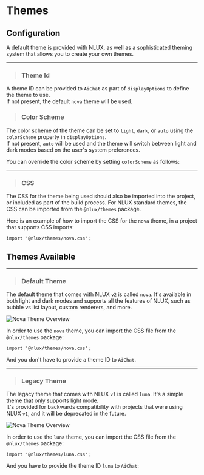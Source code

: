 



# Themes

## Configuration

<p>
    A default theme is provided with NLUX, as well as a sophisticated theming system that allows you to create your own themes.
</p>

---

> ### Theme Id

A theme ID can be provided to `AiChat` as part of `displayOptions` to define the theme to use.<br />
If not present, the default `nova` theme will be used.

<PlatformSelector reactJs={ThemeIdReactJs} javascript={ThemeIdJavaScript}/>

> ### Color Scheme

The color scheme of the theme can be set to `light`, `dark`, or `auto` using the `colorScheme` property in `displayOptions`.<br />
If not present, `auto` will be used and the theme will switch between light and dark modes based on the user's system preferences.

You can override the color scheme by setting `colorScheme` as follows:

<PlatformSelector reactJs={ColorSchemeReactJs} javascript={ColorSchemeJavaScript}/>

---

> ### CSS

The CSS for the theme being used should also be imported into the project, or included as part of the build process.
For NLUX standard themes, the CSS can be imported from the `@nlux/themes` package.

Here is an example of how to import the CSS for the `nova` theme, in a project that supports CSS imports:

```tsx
import '@nlux/themes/nova.css';
```

## Themes Available

---

> ### Default Theme

The default theme that comes with NLUX `v2` is called `nova`. It's available in both light and dark modes and supports
all the features of NLUX, such as bubble vs list layout, custom renderers, and more.

![Nova Theme Overview](/images/nova-theme-overview.png)

In order to use the `nova` theme, you can import the CSS file from the `@nlux/themes` package:

```tsx
import '@nlux/themes/nova.css';
```

And you don't have to provide a theme ID to `AiChat`.

---

> ### Legacy Theme

The legacy theme that comes with NLUX `v1` is called `luna`. It's a simple theme that only supports light mode.<br />
It's provided for backwards compatibility with projects that were using NLUX `v1`, and it will be deprecated in the future.

![Nova Theme Overview](/images/luna-theme-overview.png)

In order to use the `luna` theme, you can import the CSS file from the `@nlux/themes` package:

```tsx
import '@nlux/themes/luna.css';
```

And you have to provide the theme ID `luna` to `AiChat`:

<PlatformSelector reactJs={LunaReactJs} javascript={LunaJavaScript}/>


